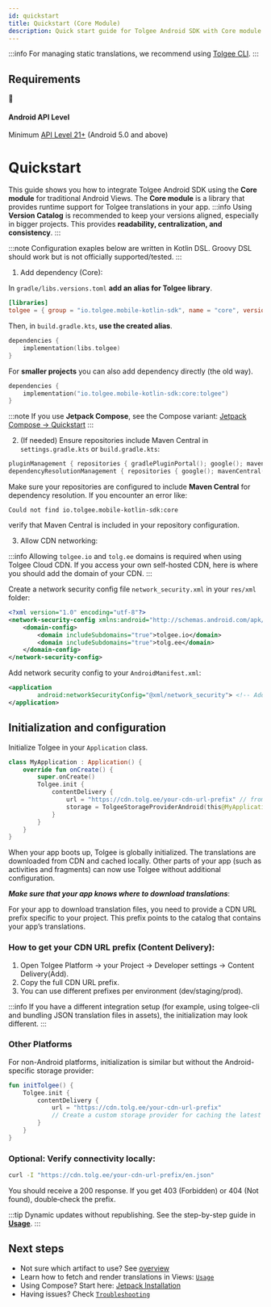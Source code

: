 ```yaml
---
id: quickstart
title: Quickstart (Core Module)
description: Quick start guide for Tolgee Android SDK with Core module (traditional Android Views)
---
```


:::info
For managing static translations, we recommend using [Tolgee CLI](https://github.com/tolgee/tolgee-cli).
:::

## Requirements

<div className="grid grid-cols-1 gap-4 my-6">
  <div className="border border-gray-200 dark:border-gray-700 rounded-lg p-4 bg-blue-50 dark:bg-blue-900/20">
    <div className="flex items-center gap-3">
      <span className="text-2xl">📱</span>
      <div>
      <h4 className="text-lg font-semibold mb-1 text-blue-800 dark:text-blue-200">Android API Level</h4>
        <p className="text-sm text-blue-700 dark:text-blue-300 mb-0">Minimum <a href="https://developer.android.com/guide/topics/manifest/uses-sdk-element#ApiLevels" className="text-blue-600 dark:text-blue-400 hover:underline">API Level 21+</a> (Android 5.0 and above)</p>
      </div>
    </div>
  </div>
</div>

# Quickstart

This guide shows you how to integrate Tolgee Android SDK using the **Core module** for traditional Android Views. The **Core module** is a library that provides runtime support for Tolgee translations in your app.
:::info
Using **Version Catalog** is recommended to keep your versions aligned, especially in bigger projects. This provides **readability, centralization, and consistency**.
:::

:::note
Configuration exaples below are written in Kotlin DSL. Groovy DSL should work but is not officially supported/tested.
:::

1. Add dependency (Core):

In `gradle/libs.versions.toml` **add an alias for Tolgee library**.

```toml
[libraries]
tolgee = { group = "io.tolgee.mobile-kotlin-sdk", name = "core", version.ref = "tolgee" }
```

Then, in `build.gradle.kts`, **use the created alias**.

```kotlin
dependencies {
    implementation(libs.tolgee)
}
```

For **smaller projects** you can also add dependency directly (the old way).

```kotlin
dependencies {
    implementation("io.tolgee.mobile-kotlin-sdk:core:tolgee")
}
```

:::note
If you use **Jetpack Compose**, see the Compose variant: [Jetpack Compose -> Quickstart](/android-sdk/jetpack/installation)
:::

2. (If needed) Ensure repositories include Maven Central in `settings.gradle.kts` or `build.gradle.kts`:

```kotlin
pluginManagement { repositories { gradlePluginPortal(); google(); mavenCentral() } }
dependencyResolutionManagement { repositories { google(); mavenCentral() } }
```

Make sure your repositories are configured to include **Maven Central** for dependency resolution.
If you encounter an error like:

```text
Could not find io.tolgee.mobile-kotlin-sdk:core
```

verify that Maven Central is included in your repository configuration.

3. Allow CDN networking:

:::info
Allowing `tolgee.io` and `tolg.ee` domains is required when using Tolgee Cloud CDN. If you access your own self-hosted CDN, here is where you should add the domain of your CDN.
:::

   Create a network security config file `network_security.xml` in your `res/xml` folder:

```xml
<?xml version="1.0" encoding="utf-8"?>
<network-security-config xmlns:android="http://schemas.android.com/apk/res/android">
    <domain-config>
        <domain includeSubdomains="true">tolgee.io</domain>
        <domain includeSubdomains="true">tolg.ee</domain>
    </domain-config>
</network-security-config>
```

Add network security config to your `AndroidManifest.xml`:

```xml
<application
        android:networkSecurityConfig="@xml/network_security"> <!-- Add this line to your existing application tag -->
</application>
```

## Initialization and configuration

Initialize Tolgee in your `Application` class.

```kotlin
class MyApplication : Application() {
    override fun onCreate() {
        super.onCreate()
        Tolgee.init {
            contentDelivery {
                url = "https://cdn.tolg.ee/your-cdn-url-prefix" // from Tolgee Platform → Content Delivery
                storage = TolgeeStorageProviderAndroid(this@MyApplication, BuildConfig.VERSION_CODE) // cache invalidates on app update
            }
        }
    }
}
```

When your app boots up, Tolgee is globally initialized. The translations are downloaded from CDN and cached locally. Other parts of your app (such as activities and fragments) can now use Tolgee without additional configuration.

**_Make sure that your app knows where to download translations_**:

For your app to download translation files, you need to provide a CDN URL prefix specific to your project. This prefix points to the catalog that contains your app’s translations.

### How to get your CDN URL prefix (Content Delivery):

1. Open Tolgee Platform → your Project → Developer settings → Content Delivery(Add).
2. Copy the full CDN URL prefix.
3. You can use different prefixes per environment (dev/staging/prod).

:::info
If you have a different integration setup (for example, using tolgee-cli and bundling JSON translation files in assets), the initialization may look different.
:::

### Other Platforms

For non-Android platforms, initialization is similar but without the Android-specific storage provider:

```kotlin
fun initTolgee() {
    Tolgee.init {
        contentDelivery {
            url = "https://cdn.tolg.ee/your-cdn-url-prefix"
            // Create a custom storage provider for caching the latest translations from CDN if needed
        }
    }
}
```

### **Optional**: Verify connectivity locally:

```bash
curl -I "https://cdn.tolg.ee/your-cdn-url-prefix/en.json"
```

You should receive a 200 response.
If you get 403 (Forbidden) or 404 (Not found), double‑check the prefix.

:::tip
Dynamic updates without republishing. See the step-by-step guide in [**Usage**](./usage.mdx).
:::

## Next steps

- Not sure which artifact to use? See [overview](../about.mdx)
- Learn how to fetch and render translations in Views: [`Usage`](./usage.mdx)
- Using Compose? Start here: [Jetpack Installation](../jetpack/installation.mdx)
- Having issues? Check [`Troubleshooting`](./troubleshooting.mdx)
